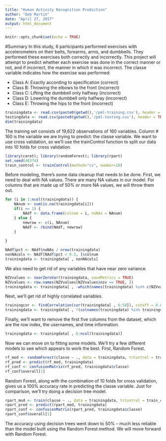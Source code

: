 ```yaml
---
title: "Human Activity Recognition Prediction"
author: "Deb Martin"
date: "April 27, 2017"
output: html_document
---
```


```r
knitr::opts_chunk$set(echo = TRUE)
```

#Summary
In this study, 6 participants performed exercises with accelerometers on their belts, forearms, arms, and dumbbells. They performed these exercises both correctly and incorrectly. This project will attempt to predict whether each exercise was done in the correct manner or not, and if incorrect, the manner in which it was incorrect. The classe variable indicates how the exercise was performed:

* Class A: Exactly according to specification (correct)
* Class B: Throwing the elbows to the front (incorrect)
* Class C: Lifting the dumbbell only halfway (incorrect)
* Class D: Lowering the dumbbell only halfway (incorrect)
* Class E: Throwing the hips to the front (incorrect)

```r
trainingdata <- read.csv(paste0(getwd(),'/pml-training.csv'), header = TRUE, na.strings = c('#DIV/0!', 'NA', ''))
testingdata <- read.csv(paste0(getwd(),'/pml-testing.csv'), header = TRUE, na.strings = c('#DIV/0!', 'NA', ''))
dim(trainingdata)
```

The training set consists of 19,622 observations of 160 variables. Column # 160 is the variable we are trying to predict: the classe variable. We want to use cross validation, so we'll use the trainControl function to split our data into 10 folds for cross validation.

```r
library(caret); library(randomForest); library(rpart)
set.seed(48374)
train_control <- trainControl(method="cv", number=10)
```

Before modeling, there's some data cleanup that needs to be done. First, we need to deal with NA values. There are many NA values in our model. For columns that are made up of 50% or more NA values, we will throw them out.

```r
for (i in 1:ncol(trainingdata)) {
	NAnum <- sum(is.na(trainingdata[i]))
	if(i == 1) {
		NAdf <- data.frame(colnum = i, noNAs = NAnum)
	} else {
		newrow <- c(i, NAnum)
		NAdf <- rbind(NAdf, newrow)
	}
	
}

NAdf$pct <- NAdf$noNAs / nrow(trainingdata)
nonNAcols <- NAdf[NAdf$pct < 0.5, ]$colnum
trainingdata <- trainingdata[ , nonNAcols]
```

We also need to get rid of any variables that have near zero variance.

```r
NZVvalues <- nearZeroVar(trainingdata, saveMetrics = TRUE)
NZVvalues <- row.names(NZVvalues[NZVvalues$nzv == TRUE, ])
trainingdata <- trainingdata[ , -which(names(trainingdata) %in% c(NZVvalues))]
```

Next, we'll get rid of highly correlated variables.
```r
trainingcor <- findCorrelation(cor(trainingdata[ , 6:58]), cutoff = 0.8, exact = TRUE, names = TRUE)
trainingdata <- trainingdata[ , !(colnames(trainingdata) %in% trainingcor)]
```

Finally, we'll want to remove the first five columns from the dataset, which are the row index, the usernames, and time information.

```r
trainingdata <- trainingdata[ , 6:ncol(trainingdata)]
```

Now we can move on to fitting some models. We'll try a few different models to see which appears to work the best. First, Random Forest.

```r
rf_mod <- randomForest(classe ~ ., data = trainingdata, trControl = train_control)
rf_pred <- predict(rf_mod, trainingdata)
rf_conf <- confusionMatrix(rf_pred, trainingdata$classe)
rf_conf$overall[1]
```
Random Forest, along with the combination of 10 folds for cross validation, gives us a 100% accuracy rate in predicting the classe variable. Just for comparison, we'll try doing a decision tree model.

```r
rpart_mod <- train(classe ~ ., data = trainingdata, trControl = train_control, method = 'rpart')
rpart_pred <- predict(rpart_mod, trainingdata)
rpart_conf <- confusionMatrix(rpart_pred, trainingdata$classe)
rpart_conf$overall[1]
```
The accuracy using decision trees went down to 50% -- much less reliable than the model built using the Random Forest method. We will move forward with Random Forest.